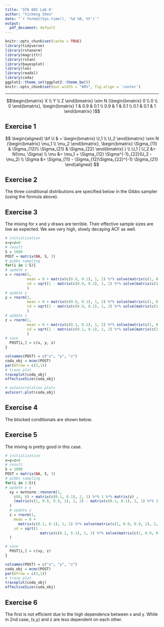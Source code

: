 ```yaml
---
title: 'STA 602 Lab 6'
author: "Yicheng Shen"
date: "`r format(Sys.time(), '%d %B, %Y')`"
output:
  pdf_document: default
---
```


```r
knitr::opts_chunk$set(cache = TRUE)
library(tidyverse)
library(rstanarm)
library(magrittr)
library(rstan)
library(bayesplot)
library(loo)
library(readxl)
library(coda)
ggplot2::theme_set(ggplot2::theme_bw())
knitr::opts_chunk$set(out.width = "80%", fig.align = 'center')
```

***

$$\begin{bmatrix} X \\ Y \\ Z \end{bmatrix} \sim N (\begin{bmatrix} 0 \\ 0 \\ 0  \end{bmatrix}, \begin{bmatrix} 1 & 0.9 & 0.1 \\  0.9 & 1 & 0.1 \\  0.1 & 0.1 & 1  \end{bmatrix} )$$

## Exercise 1

$$
\begin{aligned}
\bf U & = \begin{bmatrix} U_1 \\ U_2 \end{bmatrix} \sim N (\begin{bmatrix} \mu_1 \\ \mu_2 \end{bmatrix}, \begin{bmatrix} \Sigma_{11} & \Sigma_{12}\\ \Sigma_{21} & \Sigma_{22} \end{bmatrix} ) \\
U_1 | U_2 &= N(\mu, \Sigma) \\
\mu &= \mu_1 + \Sigma_{12} \Sigma^{-1}_{22}(U_2 - \mu_2) \\
\Sigma &= \Sigma_{11} - \Sigma_{12}\Sigma_{22}^{-1} \Sigma_{21}
\end{aligned}
$$

## Exercise 2

The three conditional distributions are specified below in the Gibbs sampler (using the formula above). 

## Exercise 3

The mixing for x and y draws are terrible. Their effective sample sizes are low as expected. We see very high, slowly decaying ACF as well. 

```r
# initialization
x=y=z=0
# result
S = 1000
POST = matrix(NA, S, 3)
# gibbs sampling
for(i in 1:S){
# update x
x = rnorm(1,
          mean = 0 + matrix(c(0.9, 0.1), 1, 2) %*% solve(matrix(c(1, 0.1, 0.1, 1), 2, 2)) %*% matrix(c(y, z)) ,
          sd = sqrt(1 - matrix(c(0.9, 0.1), 1, 2) %*% solve(matrix(c(1, 0.1, 0.1, 1), 2, 2)) %*% matrix(c(0.9, 0.1)))
          )
# update y
y = rnorm(1,
          mean = 0 + matrix(c(0.9, 0.1), 1, 2) %*% solve(matrix(c(1, 0.1, 0.1, 1), 2, 2)) %*% matrix(c(x, z)) ,
          sd = sqrt(1 - matrix(c(0.9, 0.1), 1, 2) %*% solve(matrix(c(1, 0.1, 0.1, 1), 2, 2)) %*% matrix(c(0.9, 0.1)))
          )
# update z
z = rnorm(1,
          mean = 0 + matrix(c(0.1, 0.1), 1, 2) %*% solve(matrix(c(1, 0.9, 0.9, 1), 2, 2)) %*% matrix(c(x, y)) ,
          sd = sqrt(1 - matrix(c(0.1, 0.1), 1, 2) %*% solve(matrix(c(1, 0.9, 0.9, 1), 2, 2)) %*% matrix(c(0.1, 0.1)))
          )
# save
  POST[i,] = c(x, y, z)
}

colnames(POST) = c("x", "y", "z") 
coda_obj = mcmc(POST)
par(mfrow = c(3,1))
# trace plot
traceplot(coda_obj)
effectiveSize(coda_obj)
```


```r
# autocorrelation plots
autocorr.plot(coda_obj)
```


## Exercise 4

The blocked conditionals are shown below. 

## Exercise 5

The mixing is pretty good in this case. 

```r
# initialization
x=y=z=0
# result
S = 1000
POST = matrix(NA, S, 3)
# gibbs sampling
for(i in 1:S){
# update x y 
  xy = mvtnorm::rmvnorm(1,
    c(0, 0) + matrix(c(0.1, 0.1), 2, 1) %*% 1 %*% matrix(z) ,
    (matrix(c(1, 0.9, 0.9, 1), 2, 2) - matrix(c(0.1, 0.1), 2, 1) %*% 1 %*% matrix(c(0.1, 0.1), 1, 2))
  )
  # update z
  z = rnorm(1,
    mean = 0 + 
      matrix(c(0.1, 0.1), 1, 2) %*% solve(matrix(c(1, 0.9, 0.9, 1), 2, 2)) %*% matrix(c(x, y)) ,
    sd = sqrt(1 - 
                matrix(c(0.1, 0.1), 1, 2) %*% solve(matrix(c(1, 0.9, 0.9, 1), 2, 2)) %*% matrix(c(0.1, 0.1), 2, 1))
  )

# save
  POST[i,] = c(xy, z)
}

colnames(POST) = c("x", "y", "z") 
coda_obj = mcmc(POST)
par(mfrow = c(3,1))
# trace plot
traceplot(coda_obj)
effectiveSize(coda_obj)
```


## Exercise 6

The first is not efficient due to the high dependence between x and y. While in 2nd case, (x,y) and z are less dependent on each other. 
